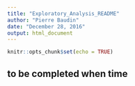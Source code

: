 ```yaml
---
title: "Exploratory_Analysis_README"
author: "Pierre Baudin"
date: "December 28, 2016"
output: html_document
---
```


```r
knitr::opts_chunk$set(echo = TRUE)
```

## to be completed when time
